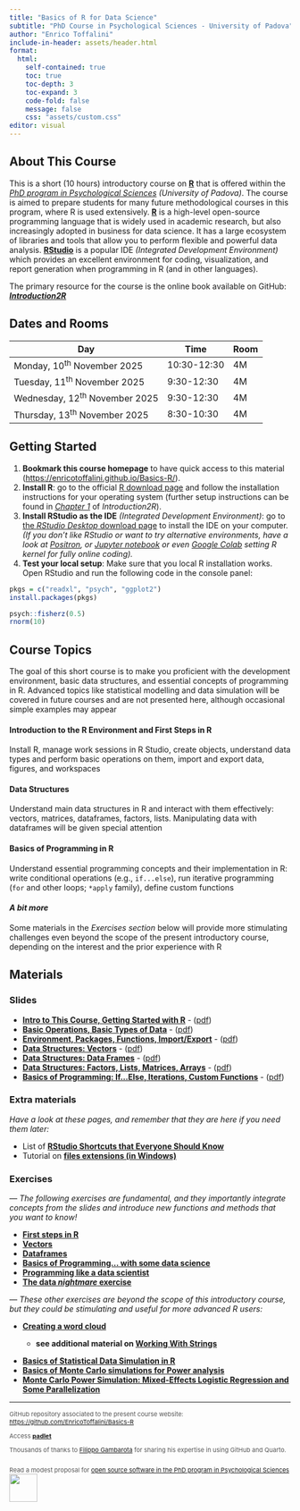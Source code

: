 ```yaml
---
title: "Basics of R for Data Science"
subtitle: "PhD Course in Psychological Sciences - University of Padova"
author: "Enrico Toffalini"
include-in-header: assets/header.html
format: 
  html:
    self-contained: true
    toc: true   
    toc-depth: 3 
    toc-expand: 3 
    code-fold: false 
    message: false
    css: "assets/custom.css"
editor: visual
---
```


## About This Course

This is a short (10 hours) introductory course on [**R**](https://www.r-project.org/){target="_blank"} that is offered within the [*PhD program in Psychological Sciences*](https://dottorato.psy.unipd.it/en){target="_blank"} *(University of Padova)*. The course is aimed to prepare students for many future methodological courses in this program, where R is used extensively. [**R**](https://www.r-project.org/){target="_blank"} is a high-level open-source programming language that is widely used in academic research, but also increasingly adopted in business for data science. It has a large ecosystem of libraries and tools that allow you to perform flexible and powerful data analysis. [**RStudio**](https://posit.co/download/rstudio-desktop/){target="_blank"} is a popular IDE *(Integrated Development Environment)* which provides an excellent environment for coding, visualization, and report generation when programming in R (and in other languages).

The primary resource for the course is the online book available on GitHub: [***Introduction2R***](https://psicostat.github.io/Introduction2R_EN/){target="_blank"}

## Dates and Rooms

| Day                             | Time        | Room |
|---------------------------------|-------------|------|
| Monday, 10^th^ November 2025    | 10:30-12:30 | 4M   |
| Tuesday, 11^th^ November 2025   | 9:30-12:30  | 4M   |
| Wednesday, 12^th^ November 2025 | 9:30-12:30  | 4M   |
| Thursday, 13^th^ November 2025  | 8:30-10:30  | 4M   |

## Getting Started

1.  **Bookmark this course homepage** to have quick access to this material ([https://enricotoffalini.github.io/Basics-R/](https://enricotoffalini.github.io/Basics-R/){target="_blank"}).
2.  **Install R**: go to the official [R download page](https://cran.r-project.org/){target="_blank"} and follow the installation instructions for your operating system (further setup instructions can be found in [*Chapter 1*](https://psicostat.github.io/Introduction2R_EN/install.html){target="_blank"} of *Introduction2R*).
3.  **Install RStudio as the IDE** *(Integrated Development Environment)*: go to [the *RStudio Desktop* download page](https://posit.co/download/rstudio-desktop/){target="_blank"} to install the IDE on your computer. *(If you don't like RStudio or want to try alternative environments, have a look at [Positron](https://positron.posit.co/){target="_blank"}, or [Jupyter notebook](https://jupyter.org/){target="_blank"} or even [Google Colab](https://colab.research.google.com/){target="_blank"} setting R kernel for fully online coding).*
4.  **Test your local setup**: Make sure that you local R installation works. Open RStudio and run the following code in the console panel:

``` r
pkgs = c("readxl", "psych", "ggplot2")
install.packages(pkgs)

psych::fisherz(0.5)
rnorm(10)
```

## Course Topics

The goal of this short course is to make you proficient with the development environment, basic data structures, and essential concepts of programming in R. Advanced topics like statistical modelling and data simulation will be covered in future courses and are not presented here, although occasional simple examples may appear

#### Introduction to the R Environment and First Steps in R

Install R, manage work sessions in R Studio, create objects, understand data types and perform basic operations on them, import and export data, figures, and workspaces

#### Data Structures

Understand main data structures in R and interact with them effectively: vectors, matrices, dataframes, factors, lists. Manipulating data with dataframes will be given special attention

#### Basics of Programming in R

Understand essential programming concepts and their implementation in R: write conditional operations (e.g., `if...else`), run iterative programming (`for` and other loops; `*apply` family), define custom functions

#### *A bit more*

Some materials in the *Exercises section* below will provide more stimulating challenges even beyond the scope of the present introductory course, depending on the interest and the prior experience with R

## Materials

### Slides

-   [**Intro to This Course, Getting Started with R**](Slides/0.GettingStartedR.html){target="_blank"} - ([pdf](Slides/0.GettingStartedR.pdf){target="_blank"})
-   [**Basic Operations, Basic Types of Data**](Slides/1.1.FirstStepsR-1.html){target="_blank"} - ([pdf](Slides/1.1.FirstStepsR-1.pdf){target="_blank"})
-   [**Environment, Packages, Functions, Import/Export**](Slides/1.2.FirstStepsR-2.html){target="_blank"} - ([pdf](Slides/1.2.FirstStepsR-2.pdf){target="_blank"})
-   [**Data Structures: Vectors**](Slides/2.1.DataStruc-1.html){target="_blank"} - ([pdf](Slides/2.1.DataStruc-1.pdf){target="_blank"})
-   [**Data Structures: Data Frames**](Slides/2.2.DataStruc-2.html){target="_blank"} - ([pdf](Slides/2.2.DataStruc-2.pdf){target="_blank"})
-   [**Data Structures: Factors, Lists, Matrices, Arrays**](Slides/2.3.DataStruc-3.html){target="_blank"} - ([pdf](Slides/2.3.DataStruc-3.pdf){target="_blank"})
-   [**Basics of Programming: If...Else, Iterations, Custom Functions**](Slides/3.Programming.html){target="_blank"} - ([pdf](Slides/3.Programming.pdf){target="_blank"})

### Extra materials

*Have a look at these pages, and remember that they are here if you need them later:*

-   List of [**RStudio Shortcuts that Everyone Should Know**](Examples-Tutorials/TutorialShortcuts.html){target="_blank"}
-   Tutorial on [**files extensions (in Windows)**](Examples-Tutorials/TutorialExtensions.html){target="_blank"}

### Exercises

*— The following exercises are fundamental, and they importantly integrate concepts from the slides and introduce new functions and methods that you want to know!*

-   [**First steps in R**](Exercises/1-Exercises-First-steps.html){target="_blank"}
-   [**Vectors**](Exercises/2.1-Exercises-Vectors.html){target="_blank"}
-   [**Dataframes**](Exercises/2.2-Exercises-Dataframes.html){target="_blank"}
-   [**Basics of Programming... with some data science**](Exercises/3-Exercises-ProgrMore.html){target="_blank"}
-   [**Programming like a data scientist**](Exercises/4-Exercises-LikeDataScientist.html){target="_blank"}
-   [<b>The data <em>nightmare</em> exercise</b>](Exercises/5-Exercises-DataNightmare.html){target="_blank"}

*— These other exercises are beyond the scope of this introductory course, but they could be stimulating and useful for more advanced R users:*

-   [**Creating a word cloud**](Exercises/10-WordCloud.html){target="_blank"}
    -   ::: {style="font-size:14px;"}
        **see additional material on [Working With Strings](Examples-Tutorials/ExampleStrings.html){target="_blank"}**
        :::
-   [**Basics of Statistical Data Simulation in R**](Exercises/11-BasicsSimulations.html){target="_blank"}
-   [**Basics of Monte Carlo simulations for Power analysis**](Exercises/12-MonteCarloSim.html){target="_blank"}
-   [**Monte Carlo Power Simulation: Mixed-Effects Logistic Regression and Some Parallelization**](Exercises/13-MonteCarloLogistic.html){target="_blank"}

------------------------------------------------------------------------

:::: {style="font-size:11px; color:#555555"}
GitHub repository associated to the present course website: [https://github.com/EnricoToffalini/Basics-R](https://github.com/EnricoToffalini/Basics-R){target="_blank"}

Access <b><a href="https://padlet.com/enricotoffalini/basicsr-1msunv8lba3mqf5k" target="_blank">padlet</a></b>

Thousands of thanks to <a href="https://filippogambarota.github.io/" target="_blank">Filippo Gambarota</a> for sharing his expertise in using GitHub and Quarto.

::: {style="display: flex; align-items: center; gap: 25px; white-space: nowrap"}
[Read a modest proposal for <a href="https://docs.google.com/document/d/1-2Ty2Sd1QQzCCFt3SZpz3hhRkM3XEdvf/" target="_blank">open source software in the PhD program in Psychological Sciences]{style="font-size: 11px;"} <br/><img src="figures/qrcode_manifesto_opensource.png" style="height: 50px;"/>
:::
::::
